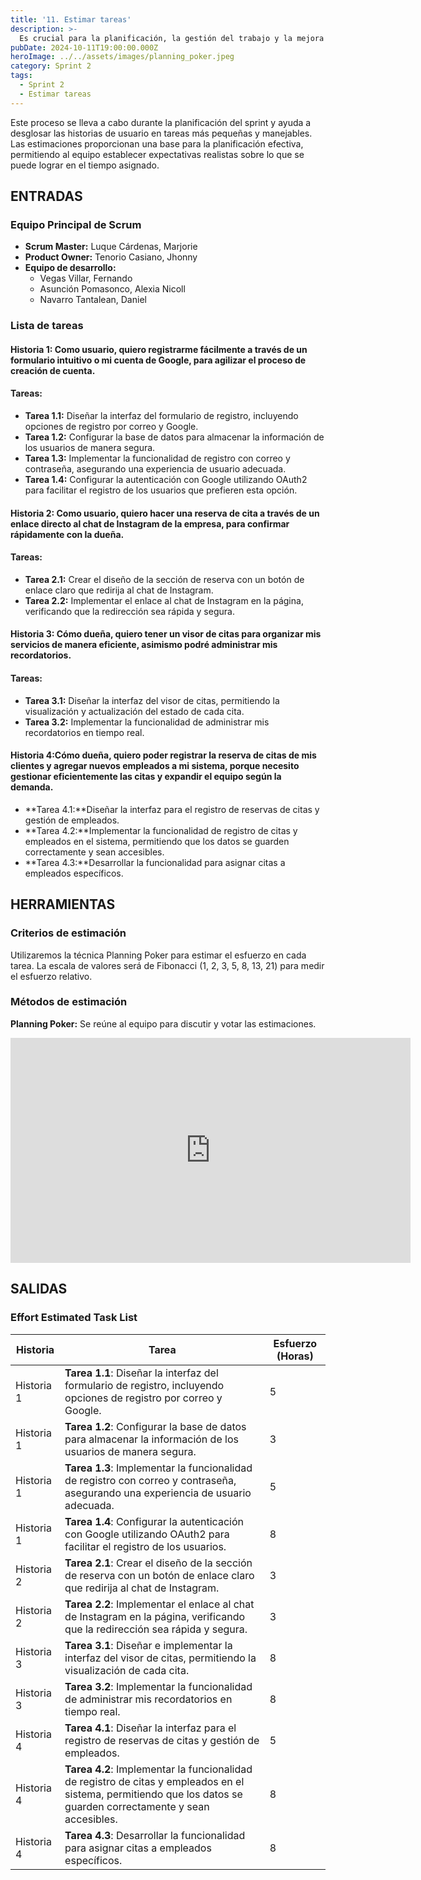 ```yaml
---
title: '11. Estimar tareas'
description: >-
  Es crucial para la planificación, la gestión del trabajo y la mejora continua dentro del marco de Scrum, lo que contribuye a la efectividad del equipo y a la entrega de valor al cliente.
pubDate: 2024-10-11T19:00:00.000Z
heroImage: ../../assets/images/planning_poker.jpeg
category: Sprint 2
tags:
  - Sprint 2
  - Estimar tareas
---
```


Este proceso se lleva a cabo durante la planificación del sprint y ayuda a desglosar las historias de usuario en tareas más pequeñas y manejables. Las estimaciones proporcionan una base para la planificación efectiva, permitiendo al equipo establecer expectativas realistas sobre lo que se puede lograr en el tiempo asignado.

## ENTRADAS

### Equipo Principal de Scrum

- **Scrum Master:** Luque Cárdenas, Marjorie
- **Product Owner:** Tenorio Casiano, Jhonny
- **Equipo de desarrollo:**
  <ul style={{ listStyleType: 'circle', paddingLeft: '20px' }}>
  	<li>Vegas Villar, Fernando</li>
  	<li>Asunción Pomasonco, Alexia Nicoll</li>
  	<li>Navarro Tantalean, Daniel</li>
  </ul>

### Lista de tareas

#### Historia 1: Como usuario, quiero registrarme fácilmente a través de un formulario intuitivo o mi cuenta de Google, para agilizar el proceso de creación de cuenta.

#### Tareas:
- **Tarea 1.1:** Diseñar la interfaz del formulario de registro, incluyendo opciones de registro por correo y Google.
- **Tarea 1.2:** Configurar la base de datos para almacenar la información de los usuarios de manera segura.
- **Tarea 1.3:** Implementar la funcionalidad de registro con correo y contraseña, asegurando una experiencia de usuario adecuada.
- **Tarea 1.4:** Configurar la autenticación con Google utilizando OAuth2 para facilitar el registro de los usuarios que prefieren esta opción.

#### Historia 2: Como usuario, quiero hacer una reserva de cita a través de un enlace directo al chat de Instagram de la empresa, para confirmar rápidamente con la dueña.

#### Tareas:
- **Tarea 2.1:** Crear el diseño de la sección de reserva con un botón de enlace claro que redirija al chat de Instagram.
- **Tarea 2.2:** Implementar el enlace al chat de Instagram en la página, verificando que la redirección sea rápida y segura.

#### Historia 3: Cómo dueña, quiero tener un visor de citas para organizar mis servicios de manera eficiente, asimismo podré administrar mis recordatorios.

#### Tareas:
- **Tarea 3.1:** Diseñar la interfaz del visor de citas, permitiendo la visualización y actualización del estado de cada cita.
- **Tarea 3.2:** Implementar la funcionalidad de administrar mis recordatorios en tiempo real.

#### Historia 4:Cómo dueña, quiero poder registrar la reserva de citas de mis clientes y agregar nuevos empleados a mi sistema, porque necesito gestionar eficientemente las citas y expandir el equipo según la demanda.

- **Tarea 4.1:**Diseñar la interfaz para el registro de reservas de citas y gestión de empleados.
- **Tarea 4.2:**Implementar la funcionalidad de registro de citas y empleados en el sistema, permitiendo que los datos se guarden correctamente y sean accesibles.
- **Tarea 4.3:**Desarrollar la funcionalidad para asignar citas a empleados específicos.

## HERRAMIENTAS

### Criterios de estimación

Utilizaremos la técnica Planning Poker para estimar el esfuerzo en cada tarea.
La escala de valores será de Fibonacci (1, 2, 3, 5, 8, 13, 21) para medir el esfuerzo relativo.

### Métodos de estimación

**Planning Poker:** Se reúne al equipo para discutir y votar las estimaciones.

<div style={{ display: 'flex', justifyContent: 'center', marginBottom: '50px' }}>
	<iframe
		src='https://drive.google.com/file/d/1UW0zH-Dme6SDLS4HhH788zn9XbdiVOjO/preview'
		width='640'
		height='360'
		frameborder='0'
		allowfullscreen
	></iframe>
</div>

## SALIDAS

### Effort Estimated Task List

| **Historia**  | **Tarea**                                                                                                                   | **Esfuerzo (Horas)** |
|---------------|-----------------------------------------------------------------------------------------------------------------------------|----------------------|
| Historia 1    | **Tarea 1.1**: Diseñar la interfaz del formulario de registro, incluyendo opciones de registro por correo y Google.             | 5                    |
| Historia 1    | **Tarea 1.2**: Configurar la base de datos para almacenar la información de los usuarios de manera segura.                      | 3                    |
| Historia 1    | **Tarea 1.3**: Implementar la funcionalidad de registro con correo y contraseña, asegurando una experiencia de usuario adecuada. | 5                    |
| Historia 1    | **Tarea 1.4**: Configurar la autenticación con Google utilizando OAuth2 para facilitar el registro de los usuarios.             | 8                    |
| Historia 2    | **Tarea 2.1**: Crear el diseño de la sección de reserva con un botón de enlace claro que redirija al chat de Instagram.         | 3                    |
| Historia 2    | **Tarea 2.2**: Implementar el enlace al chat de Instagram en la página, verificando que la redirección sea rápida y segura.     | 3                    |
| Historia 3    | **Tarea 3.1**: Diseñar e implementar la interfaz del visor de citas, permitiendo la visualización de cada cita.    | 8                    |
| Historia 3    | **Tarea 3.2**: Implementar la funcionalidad de administrar mis recordatorios en tiempo real.                     | 8                    |
| Historia 4    | **Tarea 4.1**: Diseñar la interfaz para el registro de reservas de citas y gestión de empleados.                                | 5                    |
| Historia 4    | **Tarea 4.2**: Implementar la funcionalidad de registro de citas y empleados en el sistema, permitiendo que los datos se guarden correctamente y sean accesibles. | 8                    |
| Historia 4    | **Tarea 4.3**: Desarrollar la funcionalidad para asignar citas a empleados específicos.                                         | 8                    |